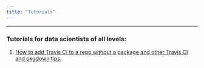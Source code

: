 ```yaml
---
title: "Tutorials"
---
```


---

### Tutorials for data scientists of all levels:

1) [How to add Travis CI to a repo without a package and other Travis CI and pkgdown tips.](https://carriewright11.github.io/Travis_CI_not_pkg_tutorial/travis_CI.html)
